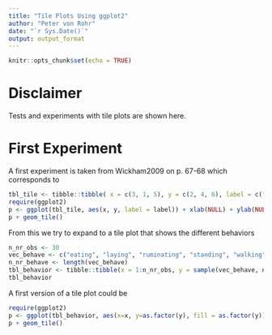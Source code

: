 ```yaml
---
title: "Tile Plots Using ggplot2"
author: "Peter von Rohr"
date: "`r Sys.Date()`"
output: output_format
---
```


```r
knitr::opts_chunk$set(echo = TRUE)
```

# Disclaimer
Tests and experiments with tile plots are shown here.


# First Experiment
A first experiment is taken from Wickham2009 on p. 67-68 which corresponds to 

```r
tbl_tile <- tibble::tibble( x = c(3, 1, 5), y = c(2, 4, 6), label = c("a","b","c"))
require(ggplot2)
p <- ggplot(tbl_tile, aes(x, y, label = label)) + xlab(NULL) + ylab(NULL)
p + geom_tile()
```

From this we try to expand to a tile plot that shows the different behaviors

```r
n_nr_obs <- 30
vec_behave <- c("eating", "laying", "ruminating", "standing", "walking")
n_nr_behave <- length(vec_behave)
tbl_behavior <- tibble::tibble(x = 1:n_nr_obs, y = sample(vec_behave, n_nr_obs, replace = TRUE))
tbl_behavior
```

A first version of a tile plot could be

```r
require(ggplot2)
p <- ggplot(tbl_behavior, aes(x=x, y=as.factor(y), fill = as.factor(y))) + xlab(NULL) + ylab(NULL)
p + geom_tile()
```


